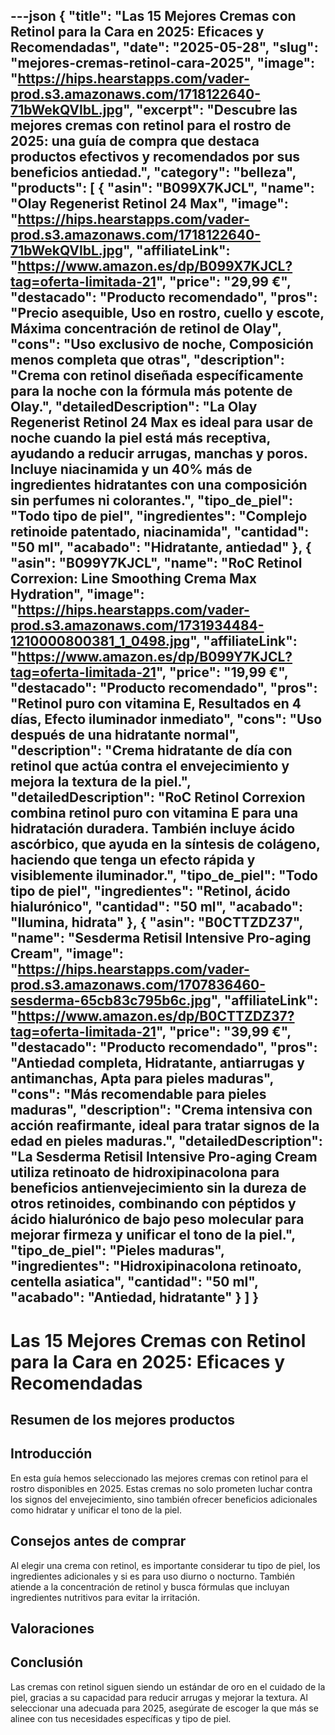 ---json
{
  "title": "Las 15 Mejores Cremas con Retinol para la Cara en 2025: Eficaces y Recomendadas",
  "date": "2025-05-28",
  "slug": "mejores-cremas-retinol-cara-2025",
  "image": "https://hips.hearstapps.com/vader-prod.s3.amazonaws.com/1718122640-71bWekQVlbL.jpg",
  "excerpt": "Descubre las mejores cremas con retinol para el rostro de 2025: una guía de compra que destaca productos efectivos y recomendados por sus beneficios antiedad.",
  "category": "belleza",
  "products": [
    {
      "asin": "B099X7KJCL",
      "name": "Olay Regenerist Retinol 24 Max",
      "image": "https://hips.hearstapps.com/vader-prod.s3.amazonaws.com/1718122640-71bWekQVlbL.jpg",
      "affiliateLink": "https://www.amazon.es/dp/B099X7KJCL?tag=oferta-limitada-21",
      "price": "29,99 €",
      "destacado": "Producto recomendado",
      "pros": "Precio asequible, Uso en rostro, cuello y escote, Máxima concentración de retinol de Olay",
      "cons": "Uso exclusivo de noche, Composición menos completa que otras",
      "description": "Crema con retinol diseñada específicamente para la noche con la fórmula más potente de Olay.",
      "detailedDescription": "La Olay Regenerist Retinol 24 Max es ideal para usar de noche cuando la piel está más receptiva, ayudando a reducir arrugas, manchas y poros. Incluye niacinamida y un 40% más de ingredientes hidratantes con una composición sin perfumes ni colorantes.",
      "tipo_de_piel": "Todo tipo de piel",
      "ingredientes": "Complejo retinoide patentado, niacinamida",
      "cantidad": "50 ml",
      "acabado": "Hidratante, antiedad"
    },
    {
      "asin": "B099Y7KJCL",
      "name": "RoC Retinol Correxion: Line Smoothing Crema Max Hydration",
      "image": "https://hips.hearstapps.com/vader-prod.s3.amazonaws.com/1731934484-1210000800381_1_0498.jpg",
      "affiliateLink": "https://www.amazon.es/dp/B099Y7KJCL?tag=oferta-limitada-21",
      "price": "19,99 €",
      "destacado": "Producto recomendado",
      "pros": "Retinol puro con vitamina E, Resultados en 4 días, Efecto iluminador inmediato",
      "cons": "Uso después de una hidratante normal",
      "description": "Crema hidratante de día con retinol que actúa contra el envejecimiento y mejora la textura de la piel.",
      "detailedDescription": "RoC Retinol Correxion combina retinol puro con vitamina E para una hidratación duradera. También incluye ácido ascórbico, que ayuda en la síntesis de colágeno, haciendo que tenga un efecto rápida y visiblemente iluminador.",
      "tipo_de_piel": "Todo tipo de piel",
      "ingredientes": "Retinol, ácido hialurónico",
      "cantidad": "50 ml",
      "acabado": "Ilumina, hidrata"
    },
    {
      "asin": "B0CTTZDZ37",
      "name": "Sesderma Retisil Intensive Pro-aging Cream",
      "image": "https://hips.hearstapps.com/vader-prod.s3.amazonaws.com/1707836460-sesderma-65cb83c795b6c.jpg",
      "affiliateLink": "https://www.amazon.es/dp/B0CTTZDZ37?tag=oferta-limitada-21",
      "price": "39,99 €",
      "destacado": "Producto recomendado",
      "pros": "Antiedad completa, Hidratante, antiarrugas y antimanchas, Apta para pieles maduras",
      "cons": "Más recomendable para pieles maduras",
      "description": "Crema intensiva con acción reafirmante, ideal para tratar signos de la edad en pieles maduras.",
      "detailedDescription": "La Sesderma Retisil Intensive Pro-aging Cream utiliza retinoato de hidroxipinacolona para beneficios antienvejecimiento sin la dureza de otros retinoides, combinando con péptidos y ácido hialurónico de bajo peso molecular para mejorar firmeza y unificar el tono de la piel.",
      "tipo_de_piel": "Pieles maduras",
      "ingredientes": "Hidroxipinacolona retinoato, centella asiatica",
      "cantidad": "50 ml",
      "acabado": "Antiedad, hidratante"
    }
  ]
}
---


# Las 15 Mejores Cremas con Retinol para la Cara en 2025: Eficaces y Recomendadas

## Resumen de los mejores productos

<ProductRankingTable products={products} />

## Introducción

En esta guía hemos seleccionado las mejores cremas con retinol para el rostro disponibles en 2025. Estas cremas no solo prometen luchar contra los signos del envejecimiento, sino también ofrecer beneficios adicionales como hidratar y unificar el tono de la piel.

## Consejos antes de comprar

Al elegir una crema con retinol, es importante considerar tu tipo de piel, los ingredientes adicionales y si es para uso diurno o nocturno. También atiende a la concentración de retinol y busca fórmulas que incluyan ingredientes nutritivos para evitar la irritación.

## Valoraciones

<ProductDetailCard product={products[0]} />

<ProductDetailCard product={products[1]} />

<ProductDetailCard product={products[2]} />

## Conclusión

Las cremas con retinol siguen siendo un estándar de oro en el cuidado de la piel, gracias a su capacidad para reducir arrugas y mejorar la textura. Al seleccionar una adecuada para 2025, asegúrate de escoger la que más se alinee con tus necesidades específicas y tipo de piel.
